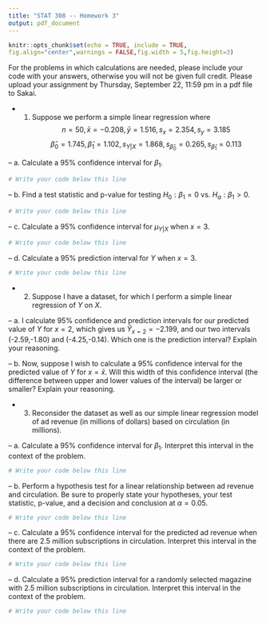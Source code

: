 ---
title: "STAT 308 -- Homework 3"
output: pdf_document
---

```{r setup, include=FALSE}
knitr::opts_chunk$set(echo = TRUE, include = TRUE,
fig.align="center",warnings = FALSE,fig.width = 5,fig.height=3)
```

For the problems in which calculations are needed, please include your \texttt{R} code with your answers, otherwise you will not be given full credit.  Please upload your assignment by Thursday, September 22, 11:59 pm in a pdf file to Sakai.

- 1. Suppose we perform a simple linear regression where $$n=50, \bar{x} = -0.208, \bar{y} = 1.516, s_x = 2.354, s_y = 3.185$$ $$\hat{\beta}_0 = 1.745, \hat{\beta}_1 = 1.102, s_{Y|X} = 1.868,s_{\hat{\beta}_0} = 0.265, s_{\hat{\beta}_1} = 0.113$$

-- a. Calculate a 95% confidence interval for $\beta_1$.
```{r}
# Write your code below this line
```

-- b. Find a test statistic and p-value for testing $H_0: \beta_1 = 0$ vs. $H_a: \beta_1 > 0$.
```{r}
# Write your code below this line
```

-- c. Calculate a 95% confidence interval for $\mu_{Y|X}$ when $x = 3$.
```{r}
# Write your code below this line
```

-- d. Calculate a 95% prediction interval for $Y$ when $x = 3$.
```{r}
# Write your code below this line
```

- 2. Suppose I have a dataset, for which I perform a simple linear regression of $Y$ on $X$.

-- a. I calculate 95% confidence and prediction intervals for our predicted value of $Y$ for $x = 2$, which gives us $\hat{Y}_{x=2} = -2.199$, and our two intervals (-2.59,-1.80) and (-4.25,-0.14).  Which one is the prediction interval?  Explain your reasoning.

-- b. Now, suppose I wish to calculate a 95% confidence interval for the predicted value of $Y$ for $x = \bar{x}$.  Will this width of this confidence interval (the difference between upper and lower values of the interval) be larger or smaller?  Explain your reasoning.

- 3. Reconsider the dataset \texttt{AdRevenue.csv} as well as our simple linear regression model of ad revenue (in millions of dollars) based on circulation (in millions).

-- a. Calculate a 95% confidence interval for $\beta_1$.  Interpret this interval in the context of the problem.  
```{r}
# Write your code below this line
```

-- b. Perform a hypothesis test for a linear relationship between ad revenue and circulation.  Be sure to properly state your hypotheses, your test statistic, p-value, and a decision and conclusion at $\alpha = 0.05$.
```{r}
# Write your code below this line
```

-- c. Calculate a 95% confidence interval for the predicted ad revenue when there are 2.5 million subscriptions in circulation.  Interpret this interval in the context of the problem.
```{r}
# Write your code below this line
```

-- d. Calculate a 95% prediction interval for a randomly selected magazine with 2.5 million subscriptions in circulation.  Interpret this interval in the context of the problem.
```{r}
# Write your code below this line
```
